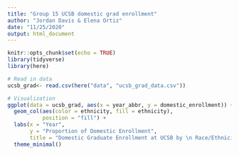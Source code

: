 ```yaml
---
title: "Group 15 UCSB domestic grad enrollment"
author: "Jordan Davis & Elena Ortiz"
date: "11/25/2020"
output: html_document
---
```


```r
knitr::opts_chunk$set(echo = TRUE)
library(tidyverse)
library(here)
```

```r
# Read in data
ucsb_grad<- read.csv(here("data", "ucsb_grad_data.csv"))
```

```r
# Visualization 
ggplot(data = ucsb_grad, aes(x = year_abbr, y = domestic_enrollment)) +
  geom_col(aes(color = ethnicity, fill = ethnicity), 
           position = "fill") +
  labs(x = "Year", 
       y = "Proportion of Domestic Enrollment",
       title = "Domestic Graduate Enrollment at UCSB by \n Race/Ethnicity (2008-2019)") +
  theme_minimal()
  
```

